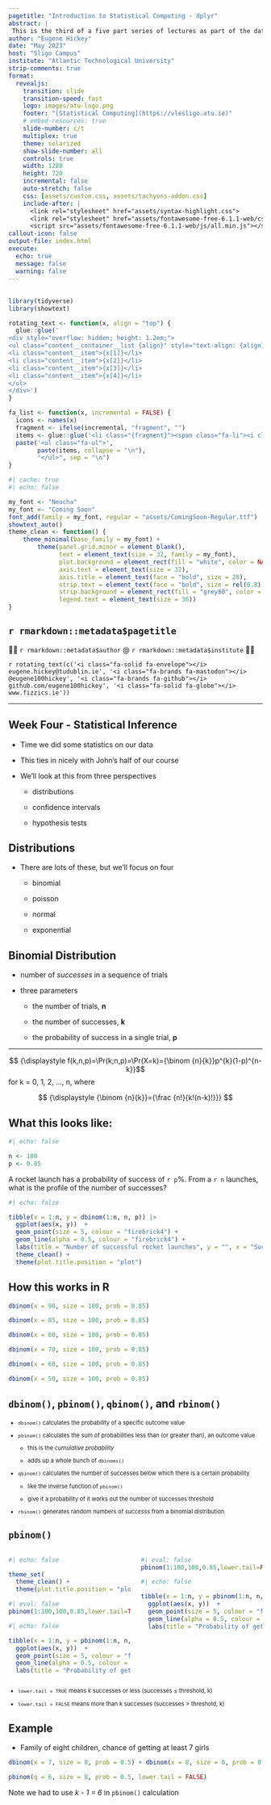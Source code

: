 ```yaml
---
pagetitle: "Introduction to Statistical Computing - dplyr"
abstract: |
 This is the third of a five part series of lectures as part of the data handling postgraduate module in Atlantic Technological University. 
author: "Eugene Hickey"
date: "May 2023"
host: "Sligo Campus"
institute: "Atlantic Technological University"
strip-comments: true
format: 
  revealjs:
    transition: slide
    transition-speed: fast
    logo: images/atu-logo.png
    footer: "[Statistical Computing](https://vlesligo.atu.ie)"
    # embed-resources: true
    slide-number: c/t
    multiplex: true
    theme: solarized
    show-slide-number: all
    controls: true
    width: 1280
    height: 720
    incremental: false
    auto-stretch: false
    css: [assets/custom.css, assets/tachyons-addon.css]
    include-after: |
      <link rel="stylesheet" href="assets/syntax-highlight.css">
      <link rel="stylesheet" href="assets/fontawesome-free-6.1.1-web/css/all.min.css">
      <script src="assets/fontawesome-free-6.1.1-web/js/all.min.js"></script>
callout-icon: false
output-file: index.html
execute:
  echo: true
  message: false
  warning: false
---
```


##  {#title-slide background="images/dawn.JPG"}

```r
library(tidyverse)
library(showtext)

rotating_text <- function(x, align = "top") {
  glue::glue('
<div style="overflow: hidden; height: 1.2em;">
<ul class="content__container__list {align}" style="text-align: {align}">
<li class="content__item">{x[1]}</li>
<li class="content__item">{x[2]}</li>
<li class="content__item">{x[3]}</li>
<li class="content__item">{x[4]}</li>
</ul>
</div>')
}

fa_list <- function(x, incremental = FALSE) {
  icons <- names(x)
  fragment <- ifelse(incremental, "fragment", "")
  items <- glue::glue('<li class="{fragment}"><span class="fa-li"><i class="{icons}"></i></span> {x}</li>')
  paste('<ul class="fa-ul">', 
        paste(items, collapse = "\n"),
        "</ul>", sep = "\n")
}

```

```r
#| cache: true
#| echo: false

my_font <- "Neucha"
my_font <- "Coming Soon"
font_add(family = my_font, regular = "assets/ComingSoon-Regular.ttf")
showtext_auto()
theme_clean <- function() {
    theme_minimal(base_family = my_font) +
        theme(panel.grid.minor = element_blank(),
              text = element_text(size = 32, family = my_font),
              plot.background = element_rect(fill = "white", color = NA),
              axis.text = element_text(size = 32),
              axis.title = element_text(face = "bold", size = 28),
              strip.text = element_text(face = "bold", size = rel(0.8), hjust = 0),
              strip.background = element_rect(fill = "grey80", color = NA),
              legend.text = element_text(size = 36))
}
```


::: title-box
<h2>`r rmarkdown::metadata$pagetitle`</h2>

👨‍💻 [`r rmarkdown::metadata$author` \@ `r rmarkdown::metadata$institute`]{.author} 👨‍💻

`r rotating_text(c('<i class="fa-solid fa-envelope"></i> eugene.hickey@tudublin.ie', '<i class="fa-brands fa-mastodon"></i> @eugene100hickey', '<i class="fa-brands fa-github"></i> github.com/eugene100hickey', '<i class="fa-solid fa-globe"></i> www.fizzics.ie'))`
:::

------------------------------------------------------------------------

##  Week Four - Statistical Inference

::: {style="font-size: 100%;"}

- Time we did some statistics on our data

- This ties in nicely with John's half of our course

- We'll look at this from three perspectives

    - distributions
    
    - confidence intervals
    
    - hypothesis tests

:::

## Distributions

- There are lots of these, but we'll focus on four

    - binomial
    
    - poisson
    
    - normal
    
    - exponential
    
    
## Binomial Distribution

- number of _successes_ in a sequence of trials

- three parameters

    - the number of trials, **n**
    
    - the number of successes, **k**
    
    - the probability of success in a single trial, **p**
    
---

$$ {\displaystyle f(k,n,p)=\Pr(k;n,p)=\Pr(X=k)={\binom {n}{k}}p^{k}(1-p)^{n-k}}$$
for k = 0, 1, 2, ..., n, where


$$ {\displaystyle {\binom {n}{k}}={\frac {n!}{k!(n-k)!}}} $$

## What this looks like:

```r
#| echo: false

n <- 100
p <- 0.85
```


A rocket launch has a probability of success of `r p`%. From a `r n` launches, what is the profile of the number of successes?

```r
#| echo: false

tibble(x = 1:n, y = dbinom(1:n, n, p)) |> 
  ggplot(aes(x, y))  + 
  geom_point(size = 5, colour = "firebrick4") + 
  geom_line(alpha = 0.5, colour = "firebrick4") +
  labs(title = "Number of successful rocket launches", y = "", x = "Successful Launches") + 
  theme_clean() +
  theme(plot.title.position = "plot")

```

## How this works in R

```r
dbinom(x = 90, size = 100, prob = 0.85)
```

```r
dbinom(x = 85, size = 100, prob = 0.85)
```

```r
dbinom(x = 80, size = 100, prob = 0.85)
```

```r
dbinom(x = 70, size = 100, prob = 0.85)
```

```r
dbinom(x = 60, size = 100, prob = 0.85)
```

```r
dbinom(x = 50, size = 100, prob = 0.85)
```


## `dbinom()`, `pbinom()`, `qbinom()`, and `rbinom()`

::: {style="font-size: 80%;"}

- `dbinom()` calculates the probability of a specific outcome value

- `pbinom()` calculates the sum of probabilities less than (or greater than), an outcome value

    - this is the _cumulative probability_
    
    - adds up a whole bunch of `dbinoms()`
    
- `qbinom()` calculates the number of successes below which there is a certain probability

    - like the inverse function of `pbinom()`
    
    - give it a probability of it works out the number of successes threshold
    
- `rbinom()` generates random numbers of _successs_ from a binomial distribution

:::

## `pbinom()`

::::{.columns}
:::{.column width="50%"}

```r
#| echo: false

theme_set(
  theme_clean() +
  theme(plot.title.position = "plot"))
```


```r
#| eval: false
pbinom(1:100,100,0.85,lower.tail=TRUE)
```


```r
#| echo: false

tibble(x = 1:n, y = pbinom(1:n, n, p, lower.tail=T)) |> 
  ggplot(aes(x, y))  + 
  geom_point(size = 5, colour = "firebrick4") + 
  geom_line(alpha = 0.5, colour = "firebrick4") +
  labs(title = "Probability of getting this or less than this\nnumber of successful rocket launches", y = "", x = "Successful Launches")

```

:::
:::{.column width="50%"}

```r
#| eval: false
pbinom(1:100,100,0.85,lower.tail=FALSE)
```


```r
#| echo: false

tibble(x = 1:n, y = pbinom(1:n, n, p, lower.tail = F)) |> 
  ggplot(aes(x, y))  + 
  geom_point(size = 5, colour = "firebrick4") + 
  geom_line(alpha = 0.5, colour = "firebrick4") +
  labs(title = "Probability of getting more than this\nnumber of successful rocket launches", y = "", x = "Successful Launches")

```

:::
::::

::: {style="font-size: 80%;"}

- `lower.tail = TRUE` means _k_ successes or less (successes $\le$ threshold, k)
 
- `lower.tail = FALSE` means more than _k_ successes (successes $>$ threshold, k)

:::

## Example

- Family of eight children, chance of getting at least 7 girls

```r
dbinom(x = 7, size = 8, prob = 0.5) + dbinom(x = 8, size = 8, prob = 0.5)
```

```r
pbinom(q = 6, size = 8, prob = 0.5, lower.tail = FALSE)
```

Note we had to use _k - 1 = 6_ in `pbinom()` calculation
